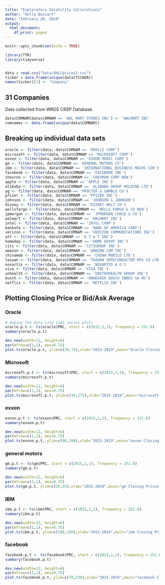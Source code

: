 ```yaml
---
title: "Exploratory Volatility Calculations"
author: "Holly Bossart"
date: "February 20, 2020"
output:
  html_document:
    df_print: paged
---
```


```r
knitr::opts_chunk$set(echo = TRUE)

library(TTR)
library(tidyverse)


data = read.csv("Data/OHLCprices2.csv")
ticker = data.frame(unique(data$TICKER))
names(ticker)[1] <- "Company"


```

## 31 Companies
Data collected from WRDS CRSP Database.

```r
data$COMNAM[data$COMNAM == 'WAL MART STORES INC'] <- 'WALMART INC'
comnames <- data.frame(unique(data$COMNAM))

```


## Breaking up individual data sets
```r
oracle <- filter(data, data$COMNAM == 'ORACLE CORP')
microsoft <- filter(data, data$COMNAM == 'MICROSOFT CORP')
exxon <- filter(data, data$COMNAM == 'EXXON MOBIL CORP')
gm <- filter(data, data$COMNAM == 'GENERAL MOTORS CO')
ibm <- filter(data, data$COMNAM == 'INTERNATIONAL BUSINESS MACHS COR')
facebook <- filter(data, data$COMNAM == 'FACEBOOK INC')
chevron <- filter(data, data$COMNAM == 'CHEVRON CORP NEW')
apple <- filter(data, data$COMNAM == 'APPLE INC')
alibaba <- filter(data, data$COMNAM == 'ALIBABA GROUP HOLDING LTD')
pg <- filter(data, data$COMNAM == 'PROCTER & GAMBLE CO')
pfizer <- filter(data, data$COMNAM == 'PFIZER INC')
johnson <- filter(data, data$COMNAM == 'JOHNSON & JOHNSON')
disney <- filter(data, data$COMNAM == 'DISNEY WALT CO')
wellsfargo <- filter(data, data$COMNAM == 'WELLS FARGO & CO NEW')
jpmorgan <- filter(data, data$COMNAM == 'JPMORGAN CHASE & CO')
walmart <- filter(data, data$COMNAM == 'WALMART INC')
intel <- filter(data, data$COMNAM == 'INTEL CORP')
bankofa <- filter(data, data$COMNAM == 'BANK OF AMERICA CORP')
verizon <- filter(data, data$COMNAM == 'VERIZON COMMUNICATIONS INC')
att <- filter(data, data$COMNAM == 'A T & T INC')
homedep <- filter(data, data$COMNAM == 'HOME DEPOT INC')
citi <- filter(data, data$COMNAM == 'CITIGROUP INC')
amazon <- filter(data, data$COMNAM == 'AMAZON COM INC')
chinamob <- filter(data, data$COMNAM == 'CHINA MOBILE LTD')
taiwan <- filter(data, data$COMNAM == 'TAIWAN SEMICONDUCTOR MFG CO LTD')
novartis <- filter(data, data$COMNAM == 'NOVARTIS A G')
visa <- filter(data, data$COMNAM == 'VISA INC')
unhealth <- filter(data, data$COMNAM == 'UNITEDHEALTH GROUP INC')
busch <- filter(data, data$COMNAM == 'ANHEUSER BUSCH INBEV SA NV')
netflix <- filter(data, data$COMNAM == 'NETFLIX INC')


```

## Plotting Closing Price or Bid/Ask Average
### Oracle
```r
# making the data into time series plots
oracle.p.t <- ts(oracle$PRC, start = c(2015,1,1), frequency = 251.6)
summary(oracle.p.t)

```
```r
dev.new(width=12, height=6)
par(mfrow=c(1,1), mex=0.75)
plot.ts(oracle.p.t, ylim=c(30,75),xlab="2015-2019",main="Oracle Closing Prices 01/01/2015-12/31/2019")

```

### Microsoft
```r
microsoft.p.t <- ts(microsoft$PRC, start = c(2015,1,1), frequency = 251.6)
summary(microsoft.p.t)

```
```r
dev.new(width=12, height=6)
par(mfrow=c(1,1), mex=0.75)
plot.ts(microsoft.p.t, ylim=c(30,175),xlab="2015-2019",main="microsoft Closing Prices 01/01/2015-12/31/2019")

```
### exxon
```r
exxon.p.t <- ts(exxon$PRC, start = c(2015,1,1), frequency = 251.6)
summary(exxon.p.t)

```

```r
dev.new(width=12, height=6)
par(mfrow=c(1,1), mex=0.75)
plot.ts(exxon.p.t, ylim=c(60,100),xlab="2015-2019",main="exxon Closing Prices 01/01/2015-12/31/2019")

```
### general motors
```r
gm.p.t <- ts(gm$PRC, start = c(2015,1,1), frequency = 251.6)
summary(gm.p.t)

```
```r
dev.new(width=12, height=6)
par(mfrow=c(1,1), mex=0.75)
plot.ts(gm.p.t, ylim=c(20,55),xlab="2015-2019",main="gm Closing Prices 01/01/2015-12/31/2019")

```
### IBM
```r
ibm.p.t <- ts(ibm$PRC, start = c(2015,1,1), frequency = 251.6)
summary(ibm.p.t)

```
```r
dev.new(width=12, height=6)
par(mfrow=c(1,1), mex=0.75)
plot.ts(ibm.p.t, ylim=c(100,190),xlab="2015-2019",main="ibm Closing Prices 01/01/2015-12/31/2019")

```

### facebook
```r
facebook.p.t <- ts(facebook$PRC, start = c(2015,1,1), frequency = 251.6)
summary(facebook.p.t)

```
```r
dev.new(width=12, height=6)
par(mfrow=c(1,1), mex=0.75)
plot.ts(facebook.p.t, ylim=c(70,230),xlab="2015-2019",main="facebook Closing Prices 01/01/2015-12/31/2019")

```
